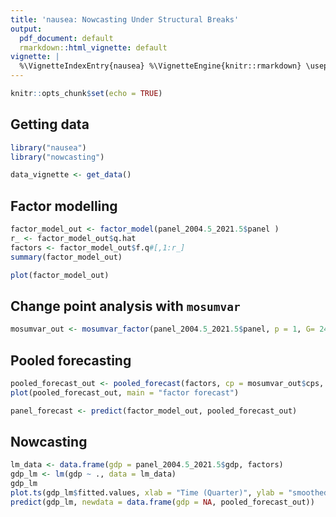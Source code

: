 ```yaml
---
title: 'nausea: Nowcasting Under Structural Breaks'
output:
  pdf_document: default
  rmarkdown::html_vignette: default
vignette: |
  %\VignetteIndexEntry{nausea} %\VignetteEngine{knitr::rmarkdown} \usepackage[utf8]{inputenc}
---
```


```r
knitr::opts_chunk$set(echo = TRUE)
```

## Getting data

```r
library("nausea")
library("nowcasting")
```

```r
data_vignette <- get_data()
```


## Factor modelling

```r
factor_model_out <- factor_model(panel_2004.5_2021.5$panel )
r_ <- factor_model_out$q.hat
factors <- factor_model_out$f.q#[,1:r_]
summary(factor_model_out)
```
```r
plot(factor_model_out)
```


## Change point analysis with `mosumvar`

```r
mosumvar_out <- mosumvar_factor(panel_2004.5_2021.5$panel, p = 1, G= 24, nu = .1, method = "Score")
```

## Pooled forecasting

```r
pooled_forecast_out <- pooled_forecast(factors, cp = mosumvar_out$cps, p =1, window_size = 50, weights = "robust", n.ahead = 6)
plot(pooled_forecast_out, main = "factor forecast")
```
```r
panel_forecast <- predict(factor_model_out, pooled_forecast_out)
```


## Nowcasting

```r
lm_data <- data.frame(gdp = panel_2004.5_2021.5$gdp, factors)
gdp_lm <- lm(gdp ~ ., data = lm_data)
gdp_lm
plot.ts(gdp_lm$fitted.values, xlab = "Time (Quarter)", ylab = "smoothed change in gdp")
predict(gdp_lm, newdata = data.frame(gdp = NA, pooled_forecast_out))
```


